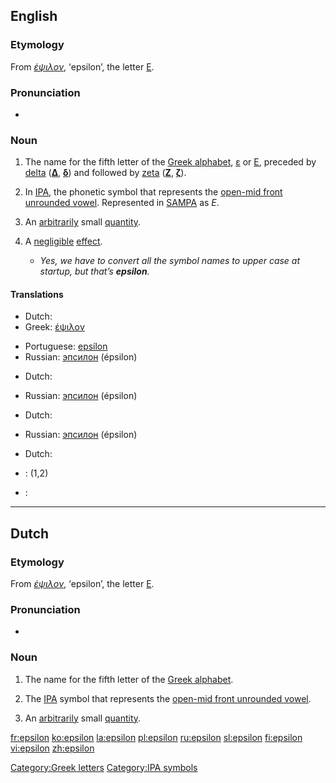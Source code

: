 {{letter_disp2|delta|[[Image:Greek_uc_epsilon.png|35px]][[Image:Greek_lc_epsilon.png|24px]]|zeta|έψιλον|Ε|ε}}
==English==

===Etymology===
From {{Gr.}} ''[[έψιλον]]'', ‘epsilon’, the letter [[Ε]].

===Pronunciation===
* {{IPA|/ɛpsɪlɒn/}}

===Noun===
{{en-noun|s|-}}

# The name for the fifth letter of the [[Greek alphabet]], [[ε]] or [[Ε]], preceded by [[delta]] ('''[[Δ]]''', '''[[δ]]''') and followed by [[zeta]] ('''[[Ζ]]''', '''[[ζ]]''').
# {{context|phonetics}} In [[International Phonetic Alphabet|IPA]], the phonetic symbol that represents the [[w:open-mid front unrounded vowel|open-mid front unrounded vowel]]. Represented in [[SAMPA]] as ''E''.
# {{context|mathematics}} An [[arbitrarily]] small [[quantity]].
# {{context|computing|colloquial}} A [[negligible]] [[effect]].
#* ''Yes, we have to convert all the symbol names to upper case at startup, but that’s '''epsilon'''.''

====Translations====
{{trans-top|name for the fifth letter of the Greek alphabet}}
*Dutch: {{t|nl|epsilon|mf}}
*Greek: [[έψιλον]] {{n}}
{{trans-mid}}
*Portuguese: [[epsílon]] {{m}}
*Russian: [[эпсилон]] (épsilon) {{m}}
{{trans-bottom}}

{{trans-top|symbol for front half open unrounded vowel}}
*Dutch: {{t|nl|epsilon|mf}}
{{trans-mid}}
*Russian: [[эпсилон]] (épsilon) {{m}}
{{trans-bottom}}

{{trans-top|arbitrarily small quantity}}
*Dutch: {{t|nl|epsilon|mf}}
{{trans-mid}}
*Russian: [[эпсилон]] (épsilon) {{m}}
{{trans-bottom}}

{{trans-top|negligible effect}}
*Dutch: {{t|nl|kleinigheid|f}}
{{trans-mid}}
{{trans-bottom}}

{{checktrans}}
{{trans-top|Translations to be checked}}
*{{ttbc|Interlingua}}: {{t|ia|epsilon}} (1,2)
{{trans-mid}}
*{{ttbc|Swedish}}: {{t|sv|epsilon}}
{{trans-bottom}}

[[Category:Greek letters]]
[[Category:IPA symbols]]

----

==Dutch==

===Etymology===
From {{Gr.|nl}} ''[[έψιλον]]'', ‘epsilon’, the letter [[Ε]].

===Pronunciation===
* {{IPA|/ɛpsilɔn/}}

===Noun===
{{nl-noun2|m|g2=f|s|netje}}

# The name for the fifth letter of the [[Greek alphabet]].
# {{context|phonetics|lang=nl}} The [[IPA]] symbol that represents the [[w:open-mid front unrounded vowel|open-mid front unrounded vowel]].
# {{context|mathematics|lang=nl}} An [[arbitrarily]] small [[quantity]].

[[fr:epsilon]]
[[ko:epsilon]]
[[la:epsilon]]
[[pl:epsilon]]
[[ru:epsilon]]
[[sl:epsilon]]
[[fi:epsilon]]
[[vi:epsilon]]
[[zh:epsilon]]